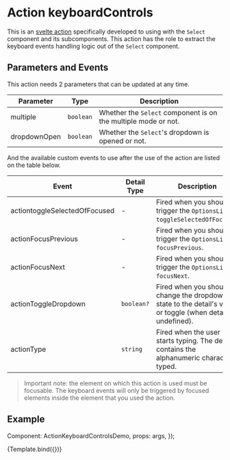 

<Meta title="Components/FormFields/Select/Actions/keyboardControls" />

# Action keyboardControls

This is an [svelte action](https://svelte.dev/tutorial/actions) specifically developed to using with
the `Select` component and its subcomponents. This action has the role to extract the keyboard
events handling logic out of the `Select` component.

## Parameters and Events

This action needs 2 parameters that can be updated at any time.

| Parameter    | Type      | Description                                                    |
| ------------ | --------- | -------------------------------------------------------------- |
| multiple     | `boolean` | Whether the `Select` component is on the multiple mode or not. |
| dropdownOpen | `boolean` | Whether the `Select`'s dropdown is opened or not.              |

And the available custom events to use after the use of the action are listed on the table below.

| Event                         | Detail Type | Description                                                                                                 |
| ----------------------------- | ----------- | ----------------------------------------------------------------------------------------------------------- |
| actiontoggleSelectedOfFocused | -           | Fired when you should trigger the `OptionsList` `toggleSelectedOfFocused`.                                  |
| actionFocusPrevious           | -           | Fired when you should trigger the `OptionsList` `focusPrevious`.                                            |
| actionFocusNext               | -           | Fired when you should trigger the `OptionsList` `focusNext`.                                                |
| actionToggleDropdown          | `boolean?`  | Fired when you should change the dropdown state to the detail's value or toggle (when detail is undefined). |
| actionType                    | `string`    | Fired when the user starts typing. The detail contains the alphanumeric character typed.                    |

> Important note: the element on which this action is used must be focusable. The keyboard events
> will only be triggered by focused elements inside the element that you used the action.

## Example

  Component: ActionKeyboardControlsDemo,
  props: args,
});

<Canvas>
  <Story name="Demo">{Template.bind({})}</Story>
</Canvas>
